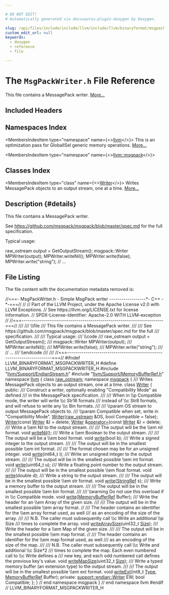 ```yaml
---

# DO NOT EDIT!
# Automatically generated via docusaurus-plugin-doxygen by Doxygen.

slug: /api/files/include/include/llvm/include/llvm/binaryformat/msgpackwriter-h
custom_edit_url: null
keywords:
  - doxygen
  - reference
  - file

---
```





# The `MsgPackWriter.h` File Reference

<DoxygenPage pluginConfig={pluginConfig}>

This file contains a MessagePack writer. <a href="#details">More...</a>

## Included Headers

<IncludesList>
<IncludesListItem
  filePath="llvm/Support/EndianStream.h"
  permalink="/docs/api/files/include/include/llvm/include/llvm/support/endianstream-h"
  isLocal="true" />
<IncludesListItem
  filePath="llvm/Support/MemoryBufferRef.h"
  permalink="/docs/api/files/include/include/llvm/include/llvm/support/memorybufferref-h"
  isLocal="true" />
</IncludesList>

## Namespaces Index

<MembersIndex>

<MembersIndexItem
  type="namespace"
  name={<><a href="/docs/api/namespaces/llvm">llvm</a></>}>
This is an optimization pass for GlobalISel generic memory operations. <a href="/docs/api/namespaces/llvm/#details">More...</a>
</MembersIndexItem>

<MembersIndexItem
  type="namespace"
  name={<><a href="/docs/api/namespaces/llvm/msgpack">llvm::msgpack</a></>}>
</MembersIndexItem>

</MembersIndex>

## Classes Index

<MembersIndex>

<MembersIndexItem
  type="class"
  name={<><a href="/docs/api/classes/llvm/msgpack/writer">Writer</a></>}>
Writes MessagePack objects to an output stream, one at a time. <a href="/docs/api/classes/llvm/msgpack/writer/#details">More...</a>
</MembersIndexItem>

</MembersIndex>

## Description {#details}

This file contains a MessagePack writer.

See <a href="https://github.com/msgpack/msgpack/blob/master/spec.md">https://github.com/msgpack/msgpack/blob/master/spec.md</a> for the full specification.

Typical usage: 
<ProgramListing>

<CodeLine><span class="doxyHighlight">raw&#95;ostream output = GetOutputStream();</span></CodeLine>
<CodeLine><span class="doxyHighlight">msgpack::Writer MPWriter(output);</span></CodeLine>
<CodeLine><span class="doxyHighlight">MPWriter.writeNil();</span></CodeLine>
<CodeLine><span class="doxyHighlight">MPWriter.write(</span><span class="doxyHighlightKeyword">false</span><span class="doxyHighlight">);</span></CodeLine>
<CodeLine><span class="doxyHighlight">MPWriter.write(</span><span class="doxyHighlightStringLiteral">&quot;string&quot;</span><span class="doxyHighlight">);</span></CodeLine>
<CodeLine><span class="doxyHighlightComment">// ...</span></CodeLine>

</ProgramListing>

## File Listing

The file content with the documentation metadata removed is:

<ProgramListing>

<Link id="l00001" /><CodeLine lineNumber="1"><span class="doxyHighlightComment">//===- MsgPackWriter.h - Simple MsgPack writer ------------------&#42;- C++ -&#42;-===//</span></CodeLine>
<Link id="l00002" /><CodeLine lineNumber="2"><span class="doxyHighlightComment">//</span></CodeLine>
<Link id="l00003" /><CodeLine lineNumber="3"><span class="doxyHighlightComment">// Part of the LLVM Project, under the Apache License v2.0 with LLVM Exceptions.</span></CodeLine>
<Link id="l00004" /><CodeLine lineNumber="4"><span class="doxyHighlightComment">// See https://llvm.org/LICENSE.txt for license information.</span></CodeLine>
<Link id="l00005" /><CodeLine lineNumber="5"><span class="doxyHighlightComment">// SPDX-License-Identifier: Apache-2.0 WITH LLVM-exception</span></CodeLine>
<Link id="l00006" /><CodeLine lineNumber="6"><span class="doxyHighlightComment">//</span></CodeLine>
<Link id="l00007" /><CodeLine lineNumber="7"><span class="doxyHighlightComment">//===----------------------------------------------------------------------===//</span></CodeLine>
<Link id="l00008" /><CodeLine lineNumber="8"><span class="doxyHighlightComment">///</span></CodeLine>
<Link id="l00009" /><CodeLine lineNumber="9"><span class="doxyHighlightComment">///  \\file</span></CodeLine>
<Link id="l00010" /><CodeLine lineNumber="10"><span class="doxyHighlightComment">///  This file contains a MessagePack writer.</span></CodeLine>
<Link id="l00011" /><CodeLine lineNumber="11"><span class="doxyHighlightComment">///</span></CodeLine>
<Link id="l00012" /><CodeLine lineNumber="12"><span class="doxyHighlightComment">///  See https://github.com/msgpack/msgpack/blob/master/spec.md for the full</span></CodeLine>
<Link id="l00013" /><CodeLine lineNumber="13"><span class="doxyHighlightComment">///  specification.</span></CodeLine>
<Link id="l00014" /><CodeLine lineNumber="14"><span class="doxyHighlightComment">///</span></CodeLine>
<Link id="l00015" /><CodeLine lineNumber="15"><span class="doxyHighlightComment">///  Typical usage:</span></CodeLine>
<Link id="l00016" /><CodeLine lineNumber="16"><span class="doxyHighlightComment">///  \\code</span></CodeLine>
<Link id="l00017" /><CodeLine lineNumber="17"><span class="doxyHighlightComment">///  raw&#95;ostream output = GetOutputStream();</span></CodeLine>
<Link id="l00018" /><CodeLine lineNumber="18"><span class="doxyHighlightComment">///  msgpack::Writer MPWriter(output);</span></CodeLine>
<Link id="l00019" /><CodeLine lineNumber="19"><span class="doxyHighlightComment">///  MPWriter.writeNil();</span></CodeLine>
<Link id="l00020" /><CodeLine lineNumber="20"><span class="doxyHighlightComment">///  MPWriter.write(false);</span></CodeLine>
<Link id="l00021" /><CodeLine lineNumber="21"><span class="doxyHighlightComment">///  MPWriter.write(&quot;string&quot;);</span></CodeLine>
<Link id="l00022" /><CodeLine lineNumber="22"><span class="doxyHighlightComment">///  // ...</span></CodeLine>
<Link id="l00023" /><CodeLine lineNumber="23"><span class="doxyHighlightComment">///  \\endcode</span></CodeLine>
<Link id="l00024" /><CodeLine lineNumber="24"><span class="doxyHighlightComment">///</span></CodeLine>
<Link id="l00025" /><CodeLine lineNumber="25"><span class="doxyHighlightComment">///</span></CodeLine>
<Link id="l00026" /><CodeLine lineNumber="26"><span class="doxyHighlightComment">//===----------------------------------------------------------------------===//</span></CodeLine>
<Link id="l00027" /><CodeLine lineNumber="27"></CodeLine>
<Link id="l00028" /><CodeLine lineNumber="28"><span class="doxyHighlightPreprocessor">#ifndef LLVM&#95;BINARYFORMAT&#95;MSGPACKWRITER&#95;H</span></CodeLine>
<Link id="l00029" /><CodeLine lineNumber="29"><span class="doxyHighlightPreprocessor">#define LLVM&#95;BINARYFORMAT&#95;MSGPACKWRITER&#95;H</span></CodeLine>
<Link id="l00030" /><CodeLine lineNumber="30"></CodeLine>
<Link id="l00031" /><CodeLine lineNumber="31"><span class="doxyHighlightPreprocessor">#include &quot;<a href="/docs/api/files/include/include/llvm/include/llvm/support/endianstream-h">llvm/Support/EndianStream.h</a>&quot;</span></CodeLine>
<Link id="l00032" /><CodeLine lineNumber="32"><span class="doxyHighlightPreprocessor">#include &quot;<a href="/docs/api/files/include/include/llvm/include/llvm/support/memorybufferref-h">llvm/Support/MemoryBufferRef.h</a>&quot;</span></CodeLine>
<Link id="l00033" /><CodeLine lineNumber="33"></CodeLine>
<Link id="l00034" /><CodeLine lineNumber="34"><span class="doxyHighlightKeyword">namespace </span><span class="doxyHighlight"><a href="/docs/api/namespaces/llvm">llvm</a> &#123;</span></CodeLine>
<Link id="l00035" /><CodeLine lineNumber="35"></CodeLine>
<Link id="l00036" /><CodeLine lineNumber="36"><span class="doxyHighlightKeyword">class </span><span class="doxyHighlight"><a href="/docs/api/classes/llvm/raw-ostream">raw&#95;ostream</a>;</span></CodeLine>
<Link id="l00037" /><CodeLine lineNumber="37"></CodeLine>
<Link id="l00038" /><CodeLine lineNumber="38"><span class="doxyHighlightKeyword">namespace </span><span class="doxyHighlight"><a href="/docs/api/namespaces/llvm/msgpack">msgpack</a> &#123;</span></CodeLine>
<Link id="l00039" /><CodeLine lineNumber="39"></CodeLine>
<Link id="l00040" /><CodeLine lineNumber="40"><span class="doxyHighlightComment">/// Writes MessagePack objects to an output stream, one at a time.</span></CodeLine>
<Link id="l00041" /><CodeLine lineNumber="41" lineLink="/docs/api/classes/llvm/msgpack/writer"><span class="doxyHighlightKeyword">class </span><span class="doxyHighlight"><a href="/docs/api/classes/llvm/msgpack/writer/#a4c1d1c6bc2417d1b113c6cdf523348fa">Writer</a> &#123;</span></CodeLine>
<Link id="l00042" /><CodeLine lineNumber="42"><span class="doxyHighlightKeyword">public</span><span class="doxyHighlight">:</span></CodeLine>
<Link id="l00043" /><CodeLine lineNumber="43"><span class="doxyHighlightComment">  /// Construct a writer, optionally enabling &quot;Compatibility Mode&quot; as defined</span></CodeLine>
<Link id="l00044" /><CodeLine lineNumber="44"><span class="doxyHighlightComment">  /// in the MessagePack specification.</span></CodeLine>
<Link id="l00045" /><CodeLine lineNumber="45"><span class="doxyHighlightComment">  ///</span></CodeLine>
<Link id="l00046" /><CodeLine lineNumber="46"><span class="doxyHighlightComment">  /// When in \\p Compatible mode, the writer will write \\c Str16 formats</span></CodeLine>
<Link id="l00047" /><CodeLine lineNumber="47"><span class="doxyHighlightComment">  /// instead of \\c Str8 formats, and will refuse to write any \\c Bin formats.</span></CodeLine>
<Link id="l00048" /><CodeLine lineNumber="48"><span class="doxyHighlightComment">  ///</span></CodeLine>
<Link id="l00049" /><CodeLine lineNumber="49"><span class="doxyHighlightComment">  /// \\param OS stream to output MessagePack objects to.</span></CodeLine>
<Link id="l00050" /><CodeLine lineNumber="50"><span class="doxyHighlightComment">  /// \\param Compatible when set, write in &quot;Compatibility Mode&quot;.</span></CodeLine>
<Link id="l00051" /><CodeLine lineNumber="51"><span class="doxyHighlight">  <a href="/docs/api/classes/llvm/msgpack/writer/#a4c1d1c6bc2417d1b113c6cdf523348fa">Writer</a>(<a href="/docs/api/classes/llvm/raw-ostream">raw&#95;ostream</a> &amp;OS, </span><span class="doxyHighlightKeywordType">bool</span><span class="doxyHighlight"> Compatible = </span><span class="doxyHighlightKeyword">false</span><span class="doxyHighlight">);</span></CodeLine>
<Link id="l00052" /><CodeLine lineNumber="52"></CodeLine>
<Link id="l00053" /><CodeLine lineNumber="53" lineLink="/docs/api/classes/llvm/msgpack/writer/#a6a608bc10b85684fe49e237f333ecf2c"><span class="doxyHighlight">  <a href="/docs/api/classes/llvm/msgpack/writer/#a6a608bc10b85684fe49e237f333ecf2c">Writer</a>(</span><span class="doxyHighlightKeyword">const</span><span class="doxyHighlight"> <a href="/docs/api/classes/llvm/msgpack/writer/#a4c1d1c6bc2417d1b113c6cdf523348fa">Writer</a> &amp;) = </span><span class="doxyHighlightKeyword">delete</span><span class="doxyHighlight">;</span></CodeLine>
<Link id="l00054" /><CodeLine lineNumber="54" lineLink="/docs/api/classes/llvm/msgpack/writer/#a1cdaf1056e144ba7ef1015126b7375fc"><span class="doxyHighlight">  <a href="/docs/api/classes/llvm/msgpack/writer/#a4c1d1c6bc2417d1b113c6cdf523348fa">Writer</a> &amp;<a href="/docs/api/classes/llvm/msgpack/writer/#a1cdaf1056e144ba7ef1015126b7375fc">operator=</a>(</span><span class="doxyHighlightKeyword">const</span><span class="doxyHighlight"> <a href="/docs/api/classes/llvm/msgpack/writer/#a4c1d1c6bc2417d1b113c6cdf523348fa">Writer</a> &amp;) = </span><span class="doxyHighlightKeyword">delete</span><span class="doxyHighlight">;</span></CodeLine>
<Link id="l00055" /><CodeLine lineNumber="55"></CodeLine>
<Link id="l00056" /><CodeLine lineNumber="56"><span class="doxyHighlightComment">  /// Write a \\em Nil to the output stream.</span></CodeLine>
<Link id="l00057" /><CodeLine lineNumber="57"><span class="doxyHighlightComment">  ///</span></CodeLine>
<Link id="l00058" /><CodeLine lineNumber="58"><span class="doxyHighlightComment">  /// The output will be the \\em nil format.</span></CodeLine>
<Link id="l00059" /><CodeLine lineNumber="59"><span class="doxyHighlight">  </span><span class="doxyHighlightKeywordType">void</span><span class="doxyHighlight"> <a href="/docs/api/classes/llvm/msgpack/writer/#a0282d6201e15dba0d5fda1a4774e45df">writeNil</a>();</span></CodeLine>
<Link id="l00060" /><CodeLine lineNumber="60"></CodeLine>
<Link id="l00061" /><CodeLine lineNumber="61"><span class="doxyHighlightComment">  /// Write a \\em Boolean to the output stream.</span></CodeLine>
<Link id="l00062" /><CodeLine lineNumber="62"><span class="doxyHighlightComment">  ///</span></CodeLine>
<Link id="l00063" /><CodeLine lineNumber="63"><span class="doxyHighlightComment">  /// The output will be a \\em bool format.</span></CodeLine>
<Link id="l00064" /><CodeLine lineNumber="64"><span class="doxyHighlight">  </span><span class="doxyHighlightKeywordType">void</span><span class="doxyHighlight"> <a href="/docs/api/classes/llvm/msgpack/writer/#afc1743f31ddf3870711ebdcc210700c0">write</a>(</span><span class="doxyHighlightKeywordType">bool</span><span class="doxyHighlight"> b);</span></CodeLine>
<Link id="l00065" /><CodeLine lineNumber="65"></CodeLine>
<Link id="l00066" /><CodeLine lineNumber="66"><span class="doxyHighlightComment">  /// Write a signed integer to the output stream.</span></CodeLine>
<Link id="l00067" /><CodeLine lineNumber="67"><span class="doxyHighlightComment">  ///</span></CodeLine>
<Link id="l00068" /><CodeLine lineNumber="68"><span class="doxyHighlightComment">  /// The output will be in the smallest possible \\em int format.</span></CodeLine>
<Link id="l00069" /><CodeLine lineNumber="69"><span class="doxyHighlightComment">  ///</span></CodeLine>
<Link id="l00070" /><CodeLine lineNumber="70"><span class="doxyHighlightComment">  /// The format chosen may be for an unsigned integer.</span></CodeLine>
<Link id="l00071" /><CodeLine lineNumber="71"><span class="doxyHighlight">  </span><span class="doxyHighlightKeywordType">void</span><span class="doxyHighlight"> <a href="/docs/api/classes/llvm/msgpack/writer/#afc1743f31ddf3870711ebdcc210700c0">write</a>(int64&#95;t i);</span></CodeLine>
<Link id="l00072" /><CodeLine lineNumber="72"></CodeLine>
<Link id="l00073" /><CodeLine lineNumber="73"><span class="doxyHighlightComment">  /// Write an unsigned integer to the output stream.</span></CodeLine>
<Link id="l00074" /><CodeLine lineNumber="74"><span class="doxyHighlightComment">  ///</span></CodeLine>
<Link id="l00075" /><CodeLine lineNumber="75"><span class="doxyHighlightComment">  /// The output will be in the smallest possible \\em int format.</span></CodeLine>
<Link id="l00076" /><CodeLine lineNumber="76"><span class="doxyHighlight">  </span><span class="doxyHighlightKeywordType">void</span><span class="doxyHighlight"> <a href="/docs/api/classes/llvm/msgpack/writer/#afc1743f31ddf3870711ebdcc210700c0">write</a>(uint64&#95;t u);</span></CodeLine>
<Link id="l00077" /><CodeLine lineNumber="77"></CodeLine>
<Link id="l00078" /><CodeLine lineNumber="78"><span class="doxyHighlightComment">  /// Write a floating point number to the output stream.</span></CodeLine>
<Link id="l00079" /><CodeLine lineNumber="79"><span class="doxyHighlightComment">  ///</span></CodeLine>
<Link id="l00080" /><CodeLine lineNumber="80"><span class="doxyHighlightComment">  /// The output will be in the smallest possible \\em float format.</span></CodeLine>
<Link id="l00081" /><CodeLine lineNumber="81"><span class="doxyHighlight">  </span><span class="doxyHighlightKeywordType">void</span><span class="doxyHighlight"> <a href="/docs/api/classes/llvm/msgpack/writer/#afc1743f31ddf3870711ebdcc210700c0">write</a>(</span><span class="doxyHighlightKeywordType">double</span><span class="doxyHighlight"> d);</span></CodeLine>
<Link id="l00082" /><CodeLine lineNumber="82"></CodeLine>
<Link id="l00083" /><CodeLine lineNumber="83"><span class="doxyHighlightComment">  /// Write a string to the output stream.</span></CodeLine>
<Link id="l00084" /><CodeLine lineNumber="84"><span class="doxyHighlightComment">  ///</span></CodeLine>
<Link id="l00085" /><CodeLine lineNumber="85"><span class="doxyHighlightComment">  /// The output will be in the smallest possible \\em str format.</span></CodeLine>
<Link id="l00086" /><CodeLine lineNumber="86"><span class="doxyHighlight">  </span><span class="doxyHighlightKeywordType">void</span><span class="doxyHighlight"> <a href="/docs/api/classes/llvm/msgpack/writer/#afc1743f31ddf3870711ebdcc210700c0">write</a>(<a href="/docs/api/classes/llvm/stringref">StringRef</a> s);</span></CodeLine>
<Link id="l00087" /><CodeLine lineNumber="87"></CodeLine>
<Link id="l00088" /><CodeLine lineNumber="88"><span class="doxyHighlightComment">  /// Write a memory buffer to the output stream.</span></CodeLine>
<Link id="l00089" /><CodeLine lineNumber="89"><span class="doxyHighlightComment">  ///</span></CodeLine>
<Link id="l00090" /><CodeLine lineNumber="90"><span class="doxyHighlightComment">  /// The output will be in the smallest possible \\em bin format.</span></CodeLine>
<Link id="l00091" /><CodeLine lineNumber="91"><span class="doxyHighlightComment">  ///</span></CodeLine>
<Link id="l00092" /><CodeLine lineNumber="92"><span class="doxyHighlightComment">  /// \\warning Do not use this overload if in \\c Compatible mode.</span></CodeLine>
<Link id="l00093" /><CodeLine lineNumber="93"><span class="doxyHighlight">  </span><span class="doxyHighlightKeywordType">void</span><span class="doxyHighlight"> <a href="/docs/api/classes/llvm/msgpack/writer/#afc1743f31ddf3870711ebdcc210700c0">write</a>(<a href="/docs/api/classes/llvm/memorybufferref">MemoryBufferRef</a> Buffer);</span></CodeLine>
<Link id="l00094" /><CodeLine lineNumber="94"></CodeLine>
<Link id="l00095" /><CodeLine lineNumber="95"><span class="doxyHighlightComment">  /// Write the header for an \\em Array of the given size.</span></CodeLine>
<Link id="l00096" /><CodeLine lineNumber="96"><span class="doxyHighlightComment">  ///</span></CodeLine>
<Link id="l00097" /><CodeLine lineNumber="97"><span class="doxyHighlightComment">  /// The output will be in the smallest possible \\em array format.</span></CodeLine>
<Link id="l00098" /><CodeLine lineNumber="98"><span class="doxyHighlight">  </span><span class="doxyHighlightComment">//</span></CodeLine>
<Link id="l00099" /><CodeLine lineNumber="99"><span class="doxyHighlightComment">  /// The header contains an identifier for the \\em array format used, as well</span></CodeLine>
<Link id="l00100" /><CodeLine lineNumber="100"><span class="doxyHighlightComment">  /// as an encoding of the size of the array.</span></CodeLine>
<Link id="l00101" /><CodeLine lineNumber="101"><span class="doxyHighlightComment">  ///</span></CodeLine>
<Link id="l00102" /><CodeLine lineNumber="102"><span class="doxyHighlightComment">  /// N.B. The caller must subsequently call \\c Write an additional \\p Size</span></CodeLine>
<Link id="l00103" /><CodeLine lineNumber="103"><span class="doxyHighlightComment">  /// times to complete the array.</span></CodeLine>
<Link id="l00104" /><CodeLine lineNumber="104"><span class="doxyHighlight">  </span><span class="doxyHighlightKeywordType">void</span><span class="doxyHighlight"> <a href="/docs/api/classes/llvm/msgpack/writer/#a8ed0ae40a1f440ec59f5e7d22b99a65c">writeArraySize</a>(uint32&#95;t <a href="/docs/api/files/lib/lib/analysis/inlineorder-cpp/#a7ee6f0cb51c3b9056199e9a0001fe8c3a6f6cb72d544962fa333e2e34ce64f719">Size</a>);</span></CodeLine>
<Link id="l00105" /><CodeLine lineNumber="105"></CodeLine>
<Link id="l00106" /><CodeLine lineNumber="106"><span class="doxyHighlightComment">  /// Write the header for a \\em Map of the given size.</span></CodeLine>
<Link id="l00107" /><CodeLine lineNumber="107"><span class="doxyHighlightComment">  ///</span></CodeLine>
<Link id="l00108" /><CodeLine lineNumber="108"><span class="doxyHighlightComment">  /// The output will be in the smallest possible \\em map format.</span></CodeLine>
<Link id="l00109" /><CodeLine lineNumber="109"><span class="doxyHighlight">  </span><span class="doxyHighlightComment">//</span></CodeLine>
<Link id="l00110" /><CodeLine lineNumber="110"><span class="doxyHighlightComment">  /// The header contains an identifier for the \\em map format used, as well</span></CodeLine>
<Link id="l00111" /><CodeLine lineNumber="111"><span class="doxyHighlightComment">  /// as an encoding of the size of the map.</span></CodeLine>
<Link id="l00112" /><CodeLine lineNumber="112"><span class="doxyHighlightComment">  ///</span></CodeLine>
<Link id="l00113" /><CodeLine lineNumber="113"><span class="doxyHighlightComment">  /// N.B. The caller must subsequently call \\c Write and additional \\c Size&#42;2</span></CodeLine>
<Link id="l00114" /><CodeLine lineNumber="114"><span class="doxyHighlightComment">  /// times to complete the map. Each even numbered call to \\c Write defines a</span></CodeLine>
<Link id="l00115" /><CodeLine lineNumber="115"><span class="doxyHighlightComment">  /// new key, and each odd numbered call defines the previous key&#39;s value.</span></CodeLine>
<Link id="l00116" /><CodeLine lineNumber="116"><span class="doxyHighlight">  </span><span class="doxyHighlightKeywordType">void</span><span class="doxyHighlight"> <a href="/docs/api/classes/llvm/msgpack/writer/#a50372c2c26c41e47324691f53269072a">writeMapSize</a>(uint32&#95;t <a href="/docs/api/files/lib/lib/analysis/inlineorder-cpp/#a7ee6f0cb51c3b9056199e9a0001fe8c3a6f6cb72d544962fa333e2e34ce64f719">Size</a>);</span></CodeLine>
<Link id="l00117" /><CodeLine lineNumber="117"></CodeLine>
<Link id="l00118" /><CodeLine lineNumber="118"><span class="doxyHighlightComment">  /// Write a typed memory buffer (an extension type) to the output stream.</span></CodeLine>
<Link id="l00119" /><CodeLine lineNumber="119"><span class="doxyHighlightComment">  ///</span></CodeLine>
<Link id="l00120" /><CodeLine lineNumber="120"><span class="doxyHighlightComment">  /// The output will be in the smallest possible \\em ext format.</span></CodeLine>
<Link id="l00121" /><CodeLine lineNumber="121"><span class="doxyHighlight">  </span><span class="doxyHighlightKeywordType">void</span><span class="doxyHighlight"> <a href="/docs/api/classes/llvm/msgpack/writer/#ac51fde5dfbfcac23216ca22b76b26bf5">writeExt</a>(int8&#95;t <a href="/docs/api/namespaces/llvm/msgpack/#afdae9da66bac09f4b2bfc0fd9f0559e6">Type</a>, <a href="/docs/api/classes/llvm/memorybufferref">MemoryBufferRef</a> Buffer);</span></CodeLine>
<Link id="l00122" /><CodeLine lineNumber="122"></CodeLine>
<Link id="l00123" /><CodeLine lineNumber="123"><span class="doxyHighlightKeyword">private</span><span class="doxyHighlight">:</span></CodeLine>
<Link id="l00124" /><CodeLine lineNumber="124"><span class="doxyHighlight">  <a href="/docs/api/structs/llvm/support/endian/writer">support::endian::Writer</a> EW;</span></CodeLine>
<Link id="l00125" /><CodeLine lineNumber="125"><span class="doxyHighlight">  </span><span class="doxyHighlightKeywordType">bool</span><span class="doxyHighlight"> Compatible;</span></CodeLine>
<Link id="l00126" /><CodeLine lineNumber="126"><span class="doxyHighlight">&#125;;</span></CodeLine>
<Link id="l00127" /><CodeLine lineNumber="127"></CodeLine>
<Link id="l00128" /><CodeLine lineNumber="128"><span class="doxyHighlight">&#125; </span><span class="doxyHighlightComment">// end namespace msgpack</span></CodeLine>
<Link id="l00129" /><CodeLine lineNumber="129"><span class="doxyHighlight">&#125; </span><span class="doxyHighlightComment">// end namespace llvm</span></CodeLine>
<Link id="l00130" /><CodeLine lineNumber="130"></CodeLine>
<Link id="l00131" /><CodeLine lineNumber="131"><span class="doxyHighlightPreprocessor">#endif </span><span class="doxyHighlightComment">// LLVM&#95;BINARYFORMAT&#95;MSGPACKWRITER&#95;H</span></CodeLine>

</ProgramListing>


</DoxygenPage>
